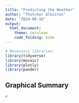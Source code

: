 ```yaml
---
title: "Predicting the Weather"
author: "Thatcher Albiston"
date: "2024-09-16"
output: 
  html_document:
    theme: cerulean
    code_folding: hide
---
```


```r
# Necessary libraries:
library(tidyverse)
library(mosaic)
library(plotly)
library(pander)
```





## Graphical Summary

```r
# 

```



















